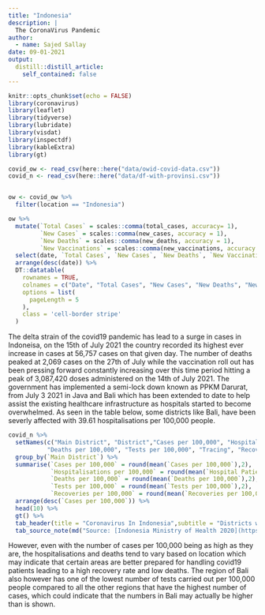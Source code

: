 ```yaml
---
title: "Indonesia"
description: |
  The CoronaVirus Pandemic
author:
  - name: Sajed Sallay
date: 09-01-2021
output:
  distill::distill_article:
    self_contained: false
---
```



```r
knitr::opts_chunk$set(echo = FALSE)
library(coronavirus)
library(leaflet)
library(tidyverse)
library(lubridate)
library(visdat)
library(inspectdf)
library(kableExtra)
library(gt)
```



```r
covid_ow <- read_csv(here::here("data/owid-covid-data.csv"))
covid_n <- read_csv(here::here("data/df-with-provinsi.csv"))


ow <- covid_ow %>%
  filter(location == "Indonesia")
```



```r
ow %>% 
  mutate(`Total Cases` = scales::comma(total_cases, accuracy= 1),
         `New Cases` = scales::comma(new_cases, accuracy = 1),
         `New Deaths` = scales::comma(new_deaths, accuracy = 1),
         `New Vaccinations` = scales::comma(new_vaccinations, accuracy = 1)) %>%
  select(date, `Total Cases`, `New Cases`, `New Deaths`, `New Vaccinations`) %>%
  arrange(desc(date)) %>%
  DT::datatable(
    rownames = TRUE,
    colnames = c("Date", "Total Cases", "New Cases", "New Deaths", "New Vaccinations"),
    options = list(
      pageLength = 5
    ),
    class = 'cell-border stripe'
  )
```

The delta strain of the covid19 pandemic has lead to a surge in cases in Indoneisa, on the 15th of July 2021 the country recorded its highest ever increase in cases at 56,757 cases on that given day. The number of deaths peaked at 2,069 cases on the 27th of July while the vaccination roll out has been pressing forward constantly increasing over this time period hitting a peak of 3,087,420 doses administered on the 14th of July 2021. The government has implemented a semi-lock down known as PPKM Darurat, from July 3 2021 in Java and Bali which has been extended to date to help assist the existing healthcare infrastructure as hospitals started to become overwhelmed. As seen in the table below, some districts like Bali, have been severly affected with 39.61 hospitalisations per 100,000 people.

```r
covid_n %>%
  setNames(c("Main District", "District","Cases per 100,000", "Hospital Patients per 100,000", 
           "Deaths per 100,000", "Tests per 100,000", "Tracing", "Recoveries per 100,000")) %>%
  group_by(`Main District`) %>%
  summarise(`Cases per 100,000` = round(mean(`Cases per 100,000`),2),
            `Hospitalisations per 100,000` = round(mean(`Hospital Patients per 100,000`),2),
            `Deaths per 100,000` = round(mean(`Deaths per 100,000`),2),
            `Tests per 100,000` = round(mean(`Tests per 100,000`),2),
            `Recoveries per 100,000` = round(mean(`Recoveries per 100,000`),2)) %>%
  arrange(desc(`Cases per 100,000`)) %>%
  head(10) %>%
  gt() %>%
  tab_header(title = "Coronavirus In Indonesia",subtitle = "Districts with the Highest Active Cases" ) %>%
  tab_source_note(md("Source: [Indonesia Ministry of Health 2020](https://www.kemkes.go.id/index.php?lg=LN02)"))
```

However, even with the number of cases per 100,000 being as high as they are, the hospitalisations and deaths tend to vary based on location which may indicate that certain areas are better prepared for handling covid19 patients leading to a high recovery rate and low deaths. The region of Bali also however has one of the lowest number of tests carried out per 100,000 people compared to all the other regions that have the highest number of cases, which could indicate that the numbers in Bali may actually be higher than is shown.


